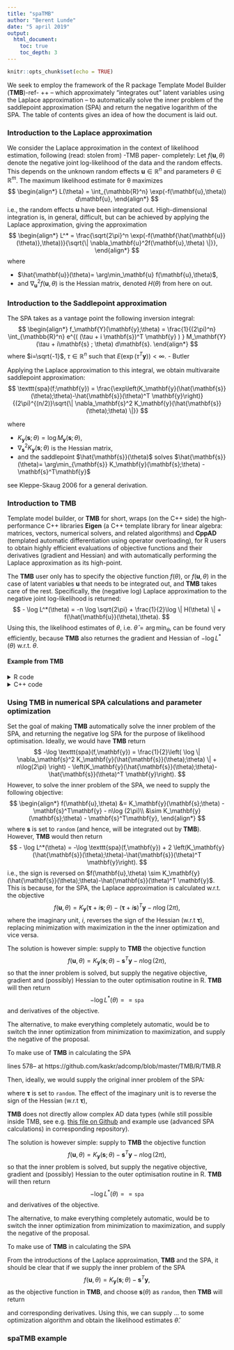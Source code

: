 ```yaml
---
title: "spaTMB"
author: "Berent Lunde"
date: "5 april 2019"
output:
  html_document:
    toc: true
    toc_depth: 3
---
```


\newcommand{\sp}{\hat{\mathbf{s}}(\theta)}
\newcommand{\u}{\hat{\mathbf{u}}(\theta)}


```r
knitr::opts_chunk$set(echo = TRUE)
```

We seek to employ the framework of the R package Template Model Builder (**TMB**)-ref- ++ -- which approximately "integrates out" latent variables using the Laplace approximation -- to automatically solve the inner problem of the saddlepoint approximation (SPA) and return the negative logarithm of the SPA.
The table of contents gives an idea of how the document is laid out.


### Introduction to the Laplace approximation

We consider the Laplace approximation in the context of likelihood estimation, following (read: stolen from) -TMB paper- completely:
Let $f(\mathbf{u},\theta)$  denote the negative joint log-likelihood of the data and the random effects. This
depends on the unknown random effects $\mathbf{u}\in\mathbb{R}^n$ and parameters $\theta\in\mathbb{R}^m$.
The maximum likelihood estimate for θ maximizes
$$
\begin{align*}
    L(\theta) = \int_{\mathbb{R}^n} \exp(-f(\mathbf{u},\theta)) d\mathbf{u},
\end{align*}
$$
i.e., the random effects $\mathbf{u}$ have been integrated out.
High-dimensional integration is, in general, difficult, 
but can be achieved by applying the Laplace approximation,
giving the approximation
$$
\begin{align*}
    L^* = \frac{\sqrt{2\pi}^n \exp(-f(\mathbf{\u},\theta))}{\sqrt{\| \nabla_\mathbf{u}^2f(\mathbf{u},\theta) \|}},   
\end{align*}
$$
where

- $\u = \arg\min_\mathbf{u} f(\mathbf{u},\theta)$,
- and $\nabla_\mathbf{u}^2f(\mathbf{u},\theta)$ is the Hessian matrix, denoted $H(\theta)$ from here on out.



### Introduction to the Saddlepoint approximation

The SPA takes as a vantage point the following inversion integral:
$$
\begin{align*}
    f_\mathbf{Y}(\mathbf{y};\theta) = \frac{1}{(2\pi)^n} \int_{\mathbb{R}^n} e^{( (\tau + i \mathbf{s})^T  \mathbf{y} ) } 
    M_\mathbf{Y}(\tau + i\mathbf{s} ; \theta) d\mathbf{s}.
\end{align*}
$$
where $i=\sqrt{-1}$, $\tau\in\mathbb{R}^n$ such that $E(\exp(\tau^T\mathbf{y})) < \infty$. - Butler

Applying the Laplace approximation to this integral, we obtain multivaraite saddlepoint approximation: 
$$
\texttt{spa}(f;\mathbf{y}) = 
\frac{\exp\left(K_\mathbf{y}(\sp;\theta)-\sp^T \mathbf{y}\right)}
{(2\pi)^{(n/2)}\sqrt{\| \nabla_\mathbf{s}^2 K_\mathbf{y}(\sp;\theta) \|}}
$$

where

- $K_\mathbf{y}(\mathbf{s};\theta)  = \log M_\mathbf{y}(\mathbf{s};\theta)$,
- $\nabla_\mathbf{s}^2 K_\mathbf{y}(\mathbf{s};\theta)$ is the Hessian matrix, 
- and the saddlepoint $\sp$ solves $\sp = \arg\min_{\mathbf{s}} K_\mathbf{y}(\mathbf{s};\theta) - \mathbf{s}^T\mathbf{y}$

see Kleppe-Skaug 2006 for a general derivation.


### Introduction to **TMB**


Template model builder, or **TMB** for short, wraps (on the C++ side) the high-performance C++ libraries **Eigen** (a C++ template library for linear algebra: matrices, vectors, numerical solvers, and related algorithms) and **CppAD** (templated automatic differentiation using operator overloading), for R users to obtain highly efficient evaluations of objective functions and their derivatives (gradient and Hessian) and with automatically performing the Laplace approximation as its high-point.

The **TMB** user only has to specify the objective function $f(\theta)$, or $f(\mathbf{u}, \theta)$ in the case of latent variables $\mathbf{u}$ that needs to be integrated out, and **TMB** takes care of the rest.
Specifically, the (negative log) Laplace approximation to the negative joint log-likelihood is returned:
$$
 - \log L^*(\theta) = -n \log \sqrt{2\pi} + \frac{1}{2}\log \| H(\theta) \| + f(\u,\theta).
$$
Using this, the likelihood estimates of $\theta$, i.e. $\hat{\theta}=\arg\min_\theta$, can be found very efficiently, because **TMB** also returnes the gradient and Hessian of $-\log L^*(\theta)$ w.r.t. $\theta$.

#### Example from TMB

<details> <summary> R code</summary>
```r
## Simulate data
set.seed(123)
n <- 10000
sigma <- .3
phi <- .8
simdata <- function(){
    u <- numeric(n)
    u[1] = rnorm(1)
    if(n>=2)
        for(i in 2:n){
            u[i] = phi * u[i-1] + rnorm(1, sd = sqrt(1 - phi^2))
        }
    u <- u * sigma
    x <- as.numeric( rbinom(n, 1, plogis(u)) )
    data <- list(obs=x)
    data
}
##
data <- simdata()
parameters <- list(phi=phi, logSigma=log(sigma))

## Adapt parameter list
parameters$u <- rep(0,n)

require(TMB)
compile('laplace.cpp')
dyn.load(dynlib('laplace'))

obj <- MakeADFun(data, parameters, random="u", DLL="laplace")
obj$fn()

system.time( opt <- nlminb(obj$par,obj$fn,obj$gr) )
(sdr <- sdreport(obj))

```
</details>
<details> <summary> C++ code</summary>
```r
#include <TMB.hpp>

template<class Type>
Type objective_function<Type>::operator() ()
{
  DATA_VECTOR(obs);
  PARAMETER(phi);
  PARAMETER(logSigma);
  PARAMETER_VECTOR(u);
  using namespace density;
  Type sigma= exp(logSigma);
  Type f = 0;
  f += SCALE(AR1(phi), sigma)(u);
  vector<Type> p = invlogit(u);
  f -= dbinom(obs, Type(1), p, true).sum();
  return f;
}

```
</details>


### Using **TMB** in numerical SPA calculations and parameter optimization

Set the goal of making **TMB** automatically solve the inner problem of the SPA, 
and returning the negative log SPA for the purpose of likelihood optimisation.
Ideally, we would have **TMB** return
$$
    -\log \texttt{spa}(f,\mathbf{y})
    = \frac{1}{2}\left( \log \| \nabla_\mathbf{s}^2 K_\mathbf{y}(\sp;\theta) \| + n\log(2\pi) \right) - 
    \left(K_\mathbf{y}(\sp;\theta)-\sp^T \mathbf{y}\right).
$$
However, to solve the inner problem of the SPA, we need to supply the following objective:
$$
\begin{align*}
f(\mathbf{u},\theta) &= K_\mathbf{y}(\mathbf{s};\theta) - \mathbf{s}^T\mathbf{y} - n\log (2\pi)\\
&\sim K_\mathbf{y}(\mathbf{s};\theta) - \mathbf{s}^T\mathbf{y},
\end{align*}
$$
where $\mathbf{s}$ is set to $\texttt{random}$ (and hence, will be integrated out by **TMB**).
However, **TMB** would then return
$$
- \log L^*(\theta) = -\log \texttt{spa}(f,\mathbf{y}) + 2 \left(K_\mathbf{y}(\sp;\theta)-\sp^T \mathbf{y}\right).
$$
i.e., the sign is reversed on $f(\mathbf{u},\theta) \sim K_\mathbf{y}(\sp;\theta)-\sp^T \mathbf{y}$.
This is because, for the SPA, the Laplace approximation is calculated w.r.t. the objective
$$
f(\mathbf{u},\theta) = K_\mathbf{y}(\mathbf{\tau} + i\mathbf{s};\theta) - (\mathbf{\tau} + i\mathbf{s})^T\mathbf{y} - n\log (2\pi),
$$
where the imaginary unit, $i$, reverses the sign of the Hessian (w.r.t $\mathbf{\tau}$), replacing minimization with maximization in the the inner optimization and vice versa.


The solution is however simple:
supply to **TMB** the objective function
$$
f(\mathbf{u},\theta) = K_\mathbf{y}(\mathbf{s};\theta) - \mathbf{s}^T\mathbf{y} - n\log (2\pi),
$$
so that the inner problem is solved,
but supply the negative objective, gradient and (possibly) Hessian to the outer optimisation routine in R.
**TMB** will then return
$$
    -\log L^*(\theta) = 
    =
    \texttt{spa}
$$
and derivatives of the objective.

The alternative, to make everything completely automatic, would be to switch the inner optimization from minimization to maximization, and supply the negative of the proposal.

To make use of **TMB** in calculating the SPA



lines 578-- at https://github.com/kaskr/adcomp/blob/master/TMB/R/TMB.R



Then, ideally, we would supply the original inner problem of the SPA:

where $\mathbf{\tau}$ is set to $\texttt{random}$.
The effect of the imaginary unit is to reverse the sign of the Hessian (w.r.t $\mathbf{\tau}$), 

**TMB** does not directly allow complex AD data types (while still possible inside TMB, see e.g. [this file on Github](https://github.com/Blunde1/it-ift/blob/master/implementation/includes/complex.hpp) and example use (advanced SPA calculations) in corresponding repository).

The solution is however simple:
supply to **TMB** the objective function
$$
f(\mathbf{u},\theta) = K_\mathbf{y}(\mathbf{s};\theta) - \mathbf{s}^T\mathbf{y} - n\log (2\pi),
$$
so that the inner problem is solved,
but supply the negative objective, gradient and (possibly) Hessian to the outer optimisation routine in R.
**TMB** will then return
$$
    -\log L^*(\theta) = 
    =
    \texttt{spa}
$$
and derivatives of the objective.

The alternative, to make everything completely automatic, would be to switch the inner optimization from minimization to maximization, and supply the negative of the proposal.

To make use of **TMB** in calculating the SPA

From the introductions of the Laplace approximation, **TMB** and the SPA, it should be clear
that if we supply the inner problem of the SPA
$$
f(\mathbf{u},\theta) = K_\mathbf{y}(\mathbf{s};\theta) - \mathbf{s}^T\mathbf{y},
$$
as the objective function in **TMB**, and choose $\mathbf{s}(\theta)$ as $\texttt{random}$,
then **TMB** will return

and corresponding derivatives.
Using this, we can supply ... to some optimization algorithm and obtain the likelihood estimates $\hat{\theta}$.



### **spaTMB** example